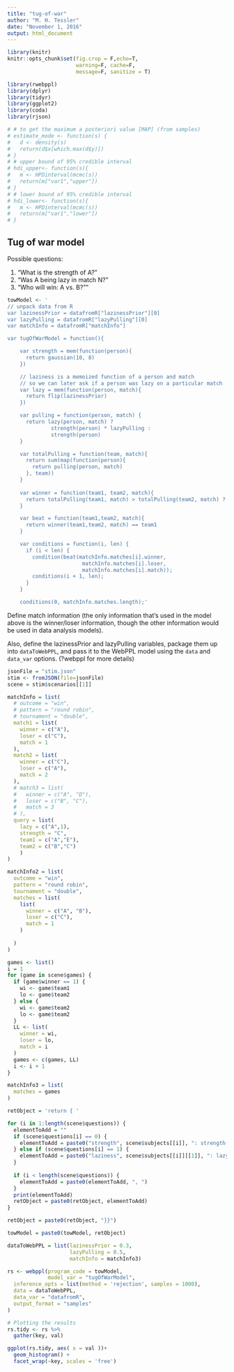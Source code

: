 ```yaml
---
title: "tug-of-war"
author: "M. H. Tessler"
date: "November 1, 2016"
output: html_document
---
```


```r
library(knitr)
knitr::opts_chunk$set(fig.crop = F,echo=T, 
                      warning=F, cache=F, 
                      message=F, sanitize = T)

library(rwebppl)
library(dplyr)
library(tidyr)
library(ggplot2)
library(coda)
library(rjson)

# # to get the maximum a posteriori value [MAP] (from samples)
# estimate_mode <- function(s) {
#   d <- density(s)
#   return(d$x[which.max(d$y)])
# }
# # upper bound of 95% credible interval
# hdi_upper<- function(s){
#   m <- HPDinterval(mcmc(s))
#   return(m["var1","upper"])
# }
# # lower bound of 95% credible interval
# hdi_lower<- function(s){
#   m <- HPDinterval(mcmc(s))
#   return(m["var1","lower"])
# }
```

## Tug of war model

Possible questions: 

1. "What is the strength of A?"
2. "Was A being lazy in match N?"
3. "Who will win: A vs. B?""

```r
towModel <- '
// unpack data from R
var lazinessPrior = datafromR["lazinessPrior"][0]
var lazyPulling = datafromR["lazyPulling"][0]
var matchInfo = datafromR["matchInfo"]

var tugOfWarModel = function(){

    var strength = mem(function(person){
      return gaussian(10, 8)
    })

    // laziness is a memoized function of a person and match
    // so we can later ask if a person was lazy on a particular match
    var lazy = mem(function(person, match){
      return flip(lazinessPrior)
    })

    var pulling = function(person, match) {
      return lazy(person, match) ?
              strength(person) * lazyPulling :
              strength(person)
    }

    var totalPulling = function(team, match){
      return sum(map(function(person){
        return pulling(person, match)
      }, team))
    }
  
    var winner = function(team1, team2, match){
      return totalPulling(team1, match) > totalPulling(team2, match) ? team1 : team2
    }

    var beat = function(team1,team2, match){
      return winner(team1,team2, match) == team1
    }

    var conditions = function(i, len) {
      if (i < len) {
        condition(beat(matchInfo.matches[i].winner,
                        matchInfo.matches[i].loser,
                        matchInfo.matches[i].match));
        conditions(i + 1, len);
      }
    }

    conditions(0, matchInfo.matches.length);'
```

Define match information (the only information that's used in the model above is the winner/loser information, though the other information would be used in data analysis models).

Also, define the lazinessPrior and lazyPulling variables, package them up into `dataToWebPPL`, and pass it to the WebPPL model using the `data` and `data_var` options. (?webppl for more details)

```r

jsonFile = "stim.json"
stim <- fromJSON(file=jsonFile)
scene = stim$scenarios[[1]]

matchInfo = list(
  # outcome = "win",
  # pattern = "round robin",
  # tournament = "double",
  match1 = list(
    winner = c("A"),
    loser = c("C"),
    match = 1
  ),
  match2 = list(
    winner = c("C"),
    loser = c("A"),
    match = 2
  ),
  # match3 = list(
  #   winner = c("A", "D"),
  #   loser = c("B", "C"),
  #   match = 3
  # ),
  query = list( 
    lazy = c("A",1),
    strength = "C",
    team1 = c("A","E"),
    team2 = c("B","C")
    )
)

matchInfo2 = list(
  outcome = "win",
  pattern = "round robin",
  tournament = "double",
  matches = list(
    list(
      winner = c("A", "B"),
      loser = c("C"),
      match = 1
    )
    
  )
)

games <- list()
i = 1
for (game in scene$games) {
  if (game$winner == 1) {
    wi <- game$team1
    lo <- game$team2
  } else {
    wi <- game$team2
    lo <- game$team2
  }
  LL <- list(
    winner = wi,
    loser = lo,
    match = i
  )
  games <- c(games, LL)
  i <- i + 1
}

matchInfo3 = list(
  matches = games
)

retObject = 'return { '

for (i in 1:length(scene$questions)) {
  elementToAdd = ""
  if (scene$questions[i] == 0) {
    elementToAdd = paste0("strength", scene$subjects[[i]], ": strength('", scene$subjects[[i]], "')")
  } else if (scene$questions[i] == 1) {
    elementToAdd = paste0("laziness", scene$subjects[[i]][[1]], ": lazy('", scene$subjects[[i]][[1]], "', ", scene$subjects[[i]][[2]], ")")
  }
  
  if (i < length(scene$questions)) {
    elementToAdd = paste0(elementToAdd, ", ")
  }
  print(elementToAdd)
  retObject = paste0(retObject, elementToAdd)
}

retObject = paste0(retObject, "}}")

towModel = paste0(towModel, retObject)

dataToWebPPL = list(lazinessPrior = 0.3, 
                    lazyPulling = 0.5,
                    matchInfo = matchInfo3)

rs <- webppl(program_code = towModel, 
             model_var = "tugOfWarModel",
  inference_opts = list(method = 'rejection', samples = 1000),
  data = dataToWebPPL,
  data_var = "datafromR",
  output_format = "samples"
)

# Plotting the results
rs.tidy <- rs %>%
  gather(key, val)

ggplot(rs.tidy, aes( x = val ))+
  geom_histogram() +
  facet_wrap(~key, scales = 'free')
```